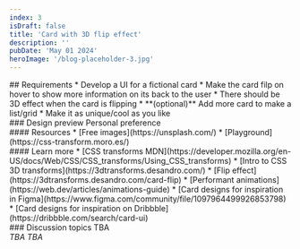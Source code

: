 ```yaml
---
index: 3
isDraft: false
title: 'Card with 3D flip effect'
description: ''
pubDate: 'May 01 2024'
heroImage: '/blog-placeholder-3.jpg'
---
```


<Section>
  ## Requirements
  * Develop a UI for a fictional card
  * Make the card filp on hover to show more information on its back to the user
  * There should be 3D effect when the card is flipping
  * **(optional)** Add more card to make a list/grid
  * <Special /> Make it as unique/cool as you like
</Section>

<Section>
  ### Design preview
  Personal preference
</Section>

<Section>
  #### Resources
  * [Free images](https://unsplash.com/)
  * [Playground](https://css-transform.moro.es/)
</Section>

<Section>
  #### Learn more
  * [CSS transforms MDN](https://developer.mozilla.org/en-US/docs/Web/CSS/CSS_transforms/Using_CSS_transforms)
  * [Intro to CSS 3D transforms](https://3dtransforms.desandro.com/)
  * [Flip effect](https://3dtransforms.desandro.com/card-flip)
  * [Performant animations](https://web.dev/articles/animations-guide)
  * [Card designs for inspiration in Figma](https://www.figma.com/community/file/1097964499926853798)
  * [Card designs for inspiration on Dribbble](https://dribbble.com/search/card-ui)
</Section>

<Section>
  ### Discussion topics
  TBA
</Section>

<Winner>
  <em>TBA</em>
</Winner>

<MVP>
  <em>TBA</em>
</MVP>
